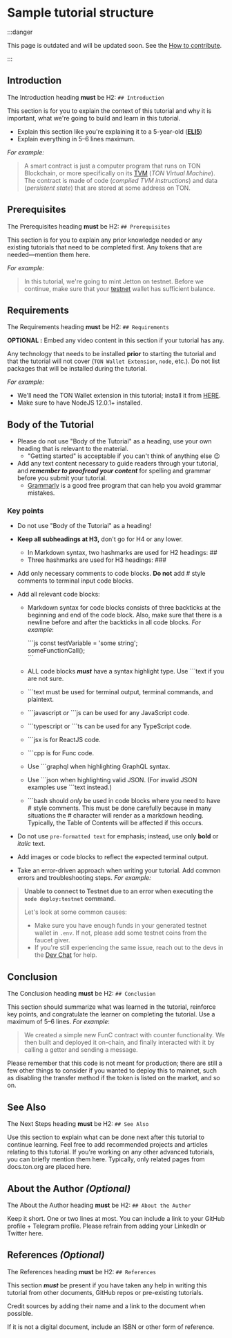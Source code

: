 
# Sample tutorial structure

:::danger

This page is outdated and will be updated soon.
See the [How to contribute](/v3/contribute/).

:::

## Introduction

The Introduction heading **must** be H2: `## Introduction`

This section is for you to explain the context of this tutorial and why it is important, what we're going to build and learn in this tutorial.

- Explain this section like you're explaining it to a 5-year-old (**[ELI5](https://www.dictionary.com/e/slang/eli5/)**)
- Explain everything in 5–6 lines maximum.

_For example:_

> A smart contract is just a computer program that runs on TON Blockchain, or more specifically on its [TVM](/v3/documentation/tvm/tvm-overview) (_TON Virtual Machine_). The contract is made of code (_compiled TVM instructions_) and data (_persistent state_) that are stored at some address on TON.

## Prerequisites

The Prerequisites heading **must** be H2: `## Prerequisites`

This section is for you to explain any prior knowledge needed or any existing tutorials that need to be completed first. Any tokens that are needed—mention them here.

_For example:_

> In this tutorial, we're going to mint Jetton on testnet. Before we continue, make sure that your [testnet](/v3/documentation/smart-contracts/getting-started/testnet) wallet has sufficient balance.

## Requirements

The Requirements heading **must** be H2: `## Requirements`

**OPTIONAL :** Embed any video content in this section if your tutorial has any.

Any technology that needs to be installed **prior** to starting the tutorial and that the tutorial will not cover (`TON Wallet Extension`, `node`, etc.). Do not list packages that will be installed during the tutorial.

_For example:_

- We'll need the TON Wallet extension in this tutorial; install it from [HERE](https://chrome.google.com/webstore/detail/ton-wallet/nphplpgoakhhjchkkhmiggakijnkhfnd).
- Make sure to have NodeJS 12.0.1+ installed.

## Body of the Tutorial

- Please do not use "Body of the Tutorial" as a heading, use your own heading that is relevant to the material.
  - "Getting started" is acceptable if you can't think of anything else 😉
- Add any text content necessary to guide readers through your tutorial, and _**remember to proofread your content**_ for spelling and grammar before you submit your tutorial.
  - [Grammarly](http://grammarly.com) is a good free program that can help you avoid grammar mistakes.

### Key points

- Do not use "Body of the Tutorial" as a heading!

- **Keep all subheadings at H3,** don't go for H4 or any lower.
  - In Markdown syntax, two hashmarks are used for H2 headings: ##
  - Three hashmarks are used for H3 headings: ###

- Add only necessary comments to code blocks. **Do not** add # style comments to terminal input code blocks.

- Add all relevant code blocks:
    - Markdown syntax for code blocks consists of three backticks at the beginning and end of the code block.  Also, make sure that there is a newline before and after the backticks in all code blocks. *For example*:

        \```js
        const testVariable = 'some string';  
        someFunctionCall();  
        \```  
        
    - ALL code blocks ***must*** have a syntax highlight type. Use ```text if you are not sure.
    - \```text must be used for terminal output, terminal commands, and plaintext.
    - \```javascript *or* ```js can be used for any JavaScript code.
    - \```typescript or ```ts can be used for any TypeScript code.
    - \```jsx is for ReactJS code.
    - \```cpp is for Func code.
    - Use \```graphql when highlighting GraphQL syntax.
    - Use \```json when highlighting valid JSON. (For invalid JSON examples use \```text instead.)
    - \```bash should *only* be used in code blocks where you need to have # style comments. This must be done carefully because in many situations the # character will render as a markdown heading. Typically, the Table of Contents will be affected if this occurs.
- Do not use `pre-formatted text` for emphasis; instead, use only **bold** or *italic* text.
- Add images or code blocks to reflect the expected terminal output.

- Take an error-driven approach when writing your tutorial. Add common errors and troubleshooting steps. _For example:_

> **Unable to connect to Testnet due to an error when executing the
> `node deploy:testnet` command.**
>
> Let's look at some common causes:
>
> - Make sure you have enough funds in your generated testnet wallet in `.env`. If not, please add some testnet coins from the faucet giver.
> - If you're still experiencing the same issue, reach out to the devs in the [Dev Chat](https://t.me/TonDev_eng/) for help.
>

## Conclusion

The Conclusion heading **must** be H2: `## Conclusion`

This section should summarize what was learned in the tutorial, reinforce key points, and congratulate the learner on completing the tutorial. Use a maximum of 5–6 lines.
_For example_:

> We created a simple new FunC contract with counter functionality. We then built and deployed it on-chain, and finally interacted with it by calling a getter and sending a message.

Please remember that this code is not meant for production; there are still a few other things to consider if you wanted to deploy this to mainnet, such as disabling the transfer method if the token is listed on the market, and so on.

>

## See Also

The Next Steps heading **must** be H2: `## See Also`

Use this section to explain what can be done next after this tutorial to continue learning.
Feel free to add recommended projects and articles relating to this tutorial.
If you're working on any other advanced tutorials, you can briefly mention them here.
Typically, only related pages from docs.ton.org are placed here.

## About the Author _(Optional)_

The About the Author heading **must** be H2: `## About the Author`

Keep it short. One or two lines at most. You can include a link to your GitHub profile + Telegram profile. Please refrain from adding your LinkedIn or Twitter here.

## References _(Optional)_

The References heading **must** be H2: `## References`

This section _**must**_ be present if you have taken any help in writing this tutorial from other documents, GitHub repos or pre-existing tutorials.

Credit sources by adding their name and a link to the document when possible.

If it is not a digital document, include an ISBN or other form of reference.

<Feedback />

